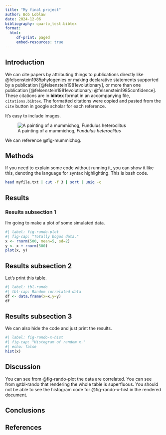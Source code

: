 ```yaml
---
title: "My final project"
author: Bob Loblaw
date: 2024-12-06
bibliography: quarto_test.bibtex
format: 
  html:
     df-print: paged
     embed-resources: true
---
```


## Introduction

We can cite papers by attributing things to publications directly like @felsenstein1985phylogenies or making declarative statements supported by a publication [@felsenstein1981evolutionary], or more than one publication [@felsenstein1981evolutionary; @felsenstein1985confidence]. These citations are in **bibtex** format in an accompanying file, `citations.bibtex`. The formatted citations were copied and pasted from the `cite` button in google scholar for each reference. 

It's easy to include images. 

![A painting of a mummichog, *Fundulus heteroclitus*](mummichog.jpg){fig-alt="A painting of a mummichog." #fig-mummichog}

We can reference @fig-mummichog. 

## Methods

If you need to explain some code without running it, you can show it like this, denoting the language for syntax highlighting. This is bash code. 

```bash
head myfile.txt | cut -f 3 | sort | uniq -c
```

## Results

### Results subsection 1

I'm going to make a plot of some simulated data.

```r
#| label: fig-rando-plot
#| fig-cap: "Totally bogus data."
x <- rnorm(500, mean=5, sd=2)
y <- x + rnorm(500)
plot(x, y)
```

## Results subsection 2

Let's print this table.

```r
#| label: tbl-rando
#| tbl-cap: Random correlated data
df <- data.frame(x=x,y=y)
df 
```

## Results subsection 3

We can also hide the code and just print the results. 

```r
#| label: fig-rando-x-hist
#| fig-cap: "Histogram of random x."
#| echo: false
hist(x)
```


## Discussion

You can see from @fig-rando-plot the data are correlated. You can see from @tbl-rando that rendering the whole table is superfluous. You should not be able to see the histogram code for @fig-rando-x-hist in the rendered document. 

## Conclusions

## References

::: {#refs}
:::